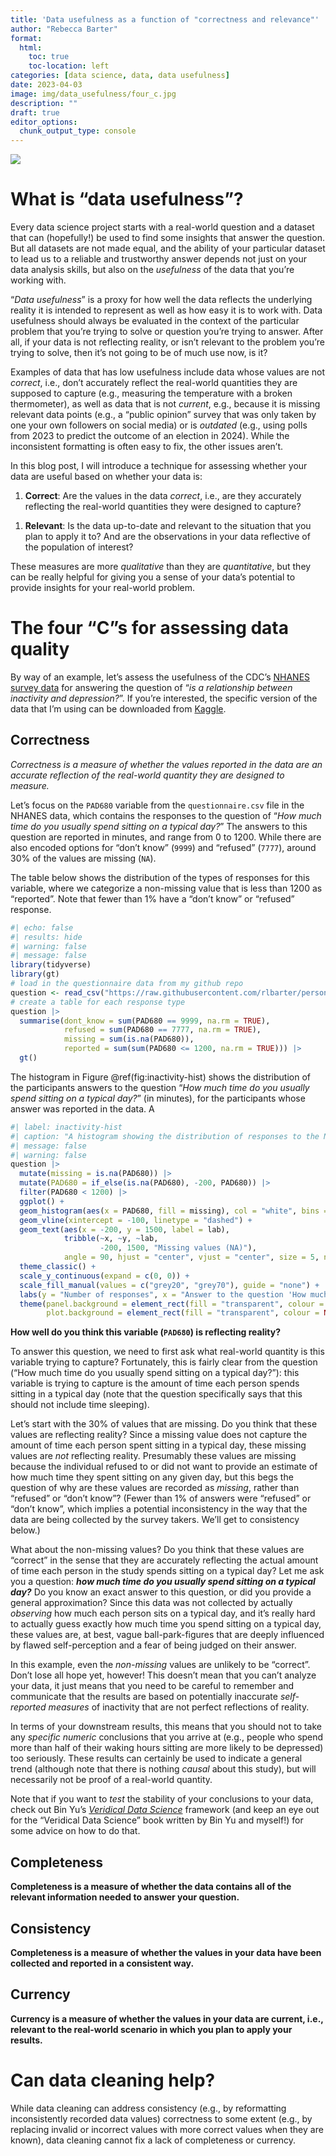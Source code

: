 ```yaml
---
title: 'Data usefulness as a function of "correctness and relevance"'
author: "Rebecca Barter"
format:
  html:
    toc: true
    toc-location: left
categories: [data science, data, data usefulness]
date: 2023-04-03
image: img/data_usefulness/four_c.jpg
description: ""
draft: true
editor_options: 
  chunk_output_type: console
---
```


![](img/data_usefulness/four_c.jpg){fig-alt='A logo for the data usefulness'}

# What is "data usefulness"?

Every data science project starts with a real-world question and a dataset that can (hopefully!) be used to find some insights that answer the question. But all datasets are not made equal, and the ability of your particular dataset to lead us to a reliable and trustworthy answer depends not just on your data analysis skills, but also on the *usefulness* of the data that you're working with. 

"*Data usefulness*" is a proxy for how well the data reflects the underlying reality it is intended to represent as well as how easy it is to work with. Data usefulness should always be evaluated in the context of the particular problem that you're trying to solve or question you're trying to answer. After all, if your data is not reflecting reality, or isn't relevant to the problem you're trying to solve, then it's not going to be of much use now, is it?

Examples of data that has low usefulness include data whose values are not *correct*, i.e., don't accurately reflect the real-world quantities they are supposed to capture (e.g., measuring the temperature with a broken thermometer), as well as data that is not *current*, e.g., because it is missing relevant data points (e.g., a "public opinion" survey that was only taken by one your own followers on social media) or is *outdated* (e.g., using polls from 2023 to predict the outcome of an election in 2024). While the inconsistent formatting is often easy to fix, the other issues aren't.

In this blog post, I will introduce a technique for assessing whether your data are useful based on whether your data is:

1. **Correct**: Are the values in the data *correct*, i.e., are they accurately reflecting the real-world quantities they were designed to capture? 

<!-- 1. **Complete**ness: Does the data contain all of the relevant information needed to answer your question? -->

<!-- 1. **Consist**ency: Was the data collected and formatted in a consistent way? -->

1. **Relevant**: Is the data up-to-date and relevant to the situation that you plan to apply it to? And are the observations in your data reflective of the population of interest?

These measures are more *qualitative* than they are *quantitative*, but they can be really helpful for giving you a sense of your data's potential to provide insights for your real-world problem.


# The four "C"s for assessing data quality

By way of an example, let's assess the usefulness of the CDC's [NHANES survey data](https://www.cdc.gov/nchs/nhanes/index.htm) for answering the question of "*is a relationship between inactivity and depression?*". If you're interested, the specific version of the data that I'm using can be downloaded from [Kaggle](https://www.kaggle.com/datasets/cdc/national-health-and-nutrition-examination-survey). 


## Correctness

*Correctness is a measure of whether the values reported in the data are an accurate reflection of the real-world quantity they are designed to measure.*

Let's focus on the `PAD680` variable from the `questionnaire.csv` file in the NHANES data, which contains the responses to the question of "*How much time do you usually spend sitting on a typical day?*" The answers to this question are reported in minutes, and range from 0 to 1200. While there are also encoded options for "don't know" (`9999`) and "refused" (`7777`), around 30\% of the values are missing (`NA`). 

The table below shows the distribution of the types of responses for this variable, where we categorize a non-missing value that is less than 1200 as "reported". Note that fewer than 1% have a "don't know" or "refused" response.


```r
#| echo: false
#| results: hide
#| warning: false
#| message: false
library(tidyverse)
library(gt)
# load in the questionnaire data from my github repo
question <- read_csv("https://raw.githubusercontent.com/rlbarter/personal-website-quarto/main/blog/data/nhanes_data/questionnaire.csv")
# create a table for each response type
question |> 
  summarise(dont_know = sum(PAD680 == 9999, na.rm = TRUE),
            refused = sum(PAD680 == 7777, na.rm = TRUE),
            missing = sum(is.na(PAD680)),
            reported = sum(sum(PAD680 <= 1200, na.rm = TRUE))) |>
  gt()
```

The histogram in Figure \@ref(fig:inactivity-hist) shows the distribution of the participants answers to the question "*How much time do you usually spend sitting on a typical day?*" (in minutes), for the participants whose answer was reported in the data. A 

```r
#| label: inactivity-hist
#| caption: "A histogram showing the distribution of responses to the NHANES question 'How much time do you usually spend sitting on a typical day?', with a ghost column added to convey the number of missing values."
#| message: false
#| warning: false
question |>
  mutate(missing = is.na(PAD680)) |>
  mutate(PAD680 = if_else(is.na(PAD680), -200, PAD680)) |>
  filter(PAD680 < 1200) |>
  ggplot() +
  geom_histogram(aes(x = PAD680, fill = missing), col = "white", bins = 20) +
  geom_vline(xintercept = -100, linetype = "dashed") +
  geom_text(aes(x = -200, y = 1500, label = lab), 
            tribble(~x, ~y, ~lab,
                    -200, 1500, "Missing values (NA)"),
            angle = 90, hjust = "center", vjust = "center", size = 5, nudge_x = -12.5) +
  theme_classic() +
  scale_y_continuous(expand = c(0, 0)) +
  scale_fill_manual(values = c("grey20", "grey70"), guide = "none") +
  labs(y = "Number of responses", x = "Answer to the question 'How much time do you usually spend sitting on a typical day?'") +
  theme(panel.background = element_rect(fill = "transparent", colour = NA),  
        plot.background = element_rect(fill = "transparent", colour = NA))
```


**How well do you think this variable (`PAD680`) is reflecting reality?** 

To answer this question, we need to first ask what real-world quantity is this variable trying to capture? Fortunately, this is fairly clear from the question ("How much time do you usually spend sitting on a typical day?"): this variable is trying to capture is the amount of time each person spends sitting in a typical day (note that the question specifically says that this should not include time sleeping).

Let's start with the 30% of values that are missing. Do you think that these values are reflecting reality? Since a missing value does not capture the amount of time each person spent sitting in a typical day, these missing values are *not* reflecting reality. Presumably these values are missing because the individual refused to or did not want to provide an estimate of how much time they spent sitting on any given day, but this begs the question of why are these values are recorded as *missing*, rather than "refused" or "don't know"? (Fewer than 1% of answers were "refused" or "don't know", which implies a potential inconsistency in the way that the data are being collected by the survey takers. We'll get to consistency below.)

What about the non-missing values? Do you think that these values are "correct" in the sense that they are accurately reflecting the actual amount of time each person in the study spends sitting on a typical day? Let me ask you a question: **_how much time do you usually spend sitting on a typical day?_** Do you know an exact answer to this question, or did you provide a general approximation? Since this data was not collected by actually *observing* how much each person sits on a typical day, and it's really hard to actually guess exactly how much time you spend sitting on a typical day, these values are, at best, vague ball-park-figures that are deeply influenced by flawed self-perception and a fear of being judged on their answer.

In this example, even the *non-missing* values are unlikely to be "correct". Don't lose all hope yet, however! This doesn't mean that you can't analyze your data, it just means that you need to be careful to remember and communicate that the results are based on potentially inaccurate *self-reported measures* of inactivity that are not perfect reflections of reality. 

In terms of your downstream results, this means that you should not to take any *specific numeric* conclusions that you arrive at (e.g., people who spend more than half of their waking hours sitting are more likely to be depressed) too seriously. These results can certainly be used to indicate a general trend (although note that there is nothing *causal* about this study), but will necessarily not be proof of a real-world quantity. 

Note that if you want to *test* the stability of your conclusions to your data, check out Bin Yu's [*Veridical Data Science*](https://www.pnas.org/doi/10.1073/pnas.1901326117) framework (and keep an eye out for the "Veridical Data Science" book written by Bin Yu and myself!) for some advice on how to do that.




## Completeness

**Completeness is a measure of whether the data contains all of the relevant information needed to answer your question.**




## Consistency

**Completeness is a measure of whether the values in your data have been collected and reported in a consistent way.**


## Currency

**Currency is a measure of whether the values in your data are current, i.e., relevant to the real-world scenario in which you plan to apply your results.**




# Can data cleaning help?

While data cleaning can address consistency (e.g., by reformatting inconsistently recorded data values) correctness to some extent (e.g., by replacing invalid or incorrect values with more correct values when they are known), data cleaning cannot fix a lack of completeness or currency.

